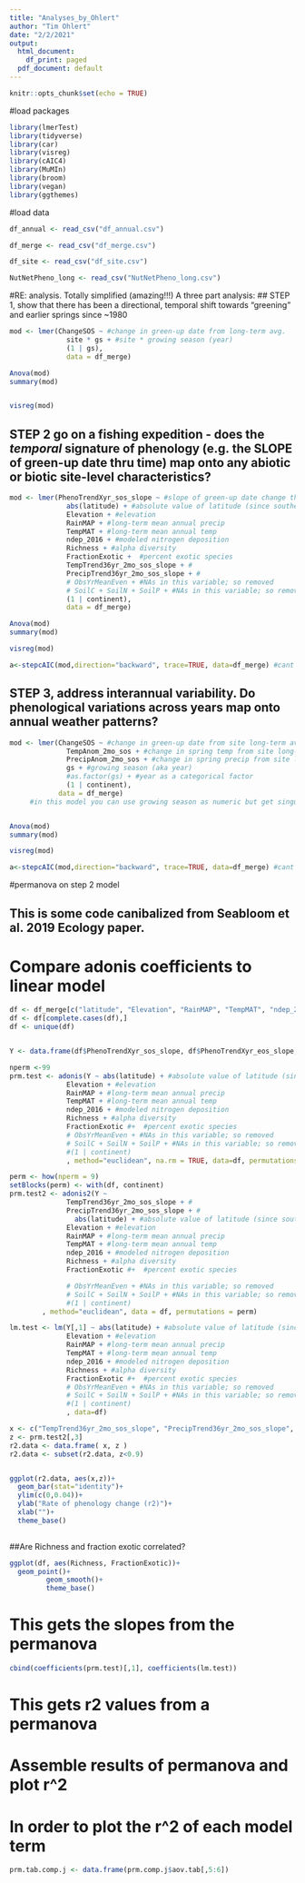 ```yaml
---
title: "Analyses_by_Ohlert"
author: "Tim Ohlert"
date: "2/2/2021"
output:
  html_document:
    df_print: paged
  pdf_document: default
---
```


```r
knitr::opts_chunk$set(echo = TRUE)
```

#load packages
```r
library(lmerTest)
library(tidyverse)
library(car)
library(visreg)
library(cAIC4)
library(MuMIn)
library(broom)
library(vegan)
library(ggthemes)
```


#load data
```r
df_annual <- read_csv("df_annual.csv")
```

```r
df_merge <- read_csv("df_merge.csv")
```

```r
df_site <- read_csv("df_site.csv")
```

```r
NutNetPheno_long <- read_csv("NutNetPheno_long.csv")
```


#RE: analysis. Totally simplified (amazing!!!) A three part analysis:
## STEP 1, show that there has been a directional, temporal shift towards "greening" and earlier springs since ~1980


```r
mod <- lmer(ChangeSOS ~ #change in green-up date from long-term avg.
              site * gs + #site * growing season (year)
              (1 | gs),
              data = df_merge)

Anova(mod)
summary(mod)


visreg(mod)
```




## STEP 2 go on a fishing expedition - does the *temporal* signature of phenology (e.g. the SLOPE of green-up date thru time) map onto any abiotic or biotic site-level characteristics?


```r
mod <- lmer(PhenoTrendXyr_sos_slope ~ #slope of green-up date change thru time
              abs(latitude) + #absolute value of latitude (since southern hemi sites!)
              Elevation + #elevation
              RainMAP + #long-term mean annual precip
              TempMAT + #long-term mean annual temp
              ndep_2016 + #modeled nitrogen deposition
              Richness + #alpha diversity
              FractionExotic +  #percent exotic species
              TempTrend36yr_2mo_sos_slope + #
              PrecipTrend36yr_2mo_sos_slope + #
              # ObsYrMeanEven + #NAs in this variable; so removed
              # SoilC + SoilN + SoilP + #NAs in this variable; so removed
              (1 | continent),
              data = df_merge)

Anova(mod)
summary(mod)

visreg(mod)
```


```r
a<-stepcAIC(mod,direction="backward", trace=TRUE, data=df_merge) #cant do w/singularities
```



## STEP 3, address interannual variability. Do phenological variations across years map onto annual weather patterns?

```r
mod <- lmer(ChangeSOS ~ #change in green-up date from site long-term average
              TempAnom_2mo_sos + #change in spring temp from site long-term average
              PrecipAnom_2mo_sos + #change in spring precip from site long-term average
              gs + #growing season (aka year)
              #as.factor(gs) + #year as a categorical factor
              (1 | continent),
            data = df_merge)
     #in this model you can use growing season as numeric but get singularity if you use as a factor


Anova(mod)
summary(mod)

visreg(mod)

```


```r
a<-stepcAIC(mod,direction="backward", trace=TRUE, data=df_merge) #cant do w/singularities
```











###################################################################
#permanova on step 2 model


## This is some code canibalized from Seabloom et al. 2019 Ecology paper.




# Compare adonis coefficients to linear model

```r
df <- df_merge[c("latitude", "Elevation", "RainMAP", "TempMAT", "ndep_2016", "Richness", "FractionExotic", "PhenoTrendXyr_sos_slope","PhenoTrendXyr_eos_slope","PhenoTrendXyr_gsl_slope", "PhenoTrendXyr_maxndvi_slope", "site", "continent", "TempTrend36yr_2mo_sos_slope", "PrecipTrend36yr_2mo_sos_slope")]
df <- df[complete.cases(df),]
df <- unique(df)


Y <- data.frame(df$PhenoTrendXyr_sos_slope, df$PhenoTrendXyr_eos_slope, df$PhenoTrendXyr_gsl_slope, df$PhenoTrendXyr_maxndvi_slope)#list of phenology response variables

nperm <-99
prm.test <- adonis(Y ~ abs(latitude) + #absolute value of latitude (since southern hemi sites!)
              Elevation + #elevation
              RainMAP + #long-term mean annual precip
              TempMAT + #long-term mean annual temp
              ndep_2016 + #modeled nitrogen deposition
              Richness + #alpha diversity
              FractionExotic #+  #percent exotic species
              # ObsYrMeanEven + #NAs in this variable; so removed
              # SoilC + SoilN + SoilP + #NAs in this variable; so removed
              #(1 | continent)
              , method="euclidean", na.rm = TRUE, data=df, permutations=nperm)
```



```r

perm <- how(nperm = 9)
setBlocks(perm) <- with(df, continent)
prm.test2 <- adonis2(Y ~ 
              TempTrend36yr_2mo_sos_slope + #
              PrecipTrend36yr_2mo_sos_slope + #
                abs(latitude) + #absolute value of latitude (since southern hemi sites!)
              Elevation + #elevation
              RainMAP + #long-term mean annual precip
              TempMAT + #long-term mean annual temp
              ndep_2016 + #modeled nitrogen deposition
              Richness + #alpha diversity
              FractionExotic #+  #percent exotic species

              # ObsYrMeanEven + #NAs in this variable; so removed
              # SoilC + SoilN + SoilP + #NAs in this variable; so removed
              #(1 | continent)
        , method="euclidean", data = df, permutations = perm)
```







```r
lm.test <- lm(Y[,1] ~ abs(latitude) + #absolute value of latitude (since southern hemi sites!)
              Elevation + #elevation
              RainMAP + #long-term mean annual precip
              TempMAT + #long-term mean annual temp
              ndep_2016 + #modeled nitrogen deposition
              Richness + #alpha diversity
              FractionExotic #+  #percent exotic species
              # ObsYrMeanEven + #NAs in this variable; so removed
              # SoilC + SoilN + SoilP + #NAs in this variable; so removed
              #(1 | continent)
              , data=df)
```




```r


x <- c("TempTrend36yr_2mo_sos_slope", "PrecipTrend36yr_2mo_sos_slope", "Latitude", "Elevation", "MAP", "MAT", "N.dep", "Richness", "FractionExotic",  "Residual", "Total")
z <- prm.test2[,3]
r2.data <- data.frame( x, z )
r2.data <- subset(r2.data, z<0.9)


ggplot(r2.data, aes(x,z))+
  geom_bar(stat="identity")+
  ylim(c(0,0.04))+
  ylab("Rate of phenology change (r2)")+
  xlab("")+
  theme_base()
  


```







##Are Richness and fraction exotic correlated?
```r
ggplot(df, aes(Richness, FractionExotic))+
  geom_point()+
         geom_smooth()+
         theme_base()

```










# This gets the slopes from the permanova

```r

cbind(coefficients(prm.test)[,1], coefficients(lm.test))
```

# This gets r2 values from a permanova
# Assemble results of permanova and plot r^2
# In order to plot the r^2 of each model term
```r

prm.tab.comp.j <- data.frame(prm.comp.j$aov.tab[,5:6])
```




